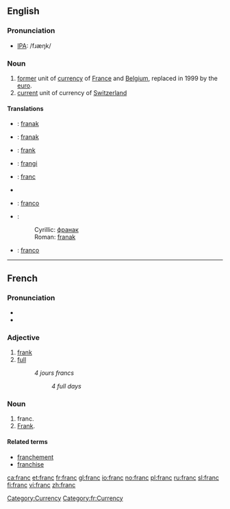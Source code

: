 ==English==

===Pronunciation===
*[[IPA]]: /fɹæŋk/

===Noun===
{{wikipedia}}
{{en-noun}}

# [[former]] unit of [[currency]] of [[France]] and [[Belgium]], replaced in 1999 by the [[euro]].
# [[current]] unit of currency of [[Switzerland]]

====Translations====
{{trans-top|former currency of France and Belgium}}
{{trans-mid}}
{{trans-bottom}}

{{trans-top|current currency of Switzerland}}
{{trans-mid}}
{{trans-bottom}}
{{checktrans-top}}
* {{ttbc|Bosnian}}: [[franak#Bosnian|franak]] {{m}}
* {{ttbc|Croatian}}: [[franak#Croatian|franak]] {{m}}
* {{ttbc|Estonian}}: [[frank]]
* {{ttbc|Finnish}}: [[frangi]]
* {{ttbc|French}}: [[franc#French|franc]] {{m}}
* {{trreq|German}}
{{trans-mid}}
* {{ttbc|Italian}}: [[franco]] {{m}}
* {{ttbc|Serbian}}:
*:Cyrillic: [[франак#Serbian|франак]] {{m}}
*:Roman: [[franak#Serbian|franak]] {{m}}
* {{ttbc|Spanish}}: [[franco]] {{m}}
{{trans-bottom}}

[[Category:Currency]]
----

==French==
===Pronunciation===
*{{audio|Fr-franc.ogg|audio}}
*{{IPA|/fʀɑ̃/}}

===Adjective===
{{fr-adj|feminine=franche}}

# [[frank]]
# [[full]]
#:''4 jours francs''
#::''4 full days''
===Noun===
{{fr-noun|m}}

# franc.
# [[Frank]].

[[Category:fr:Currency]]
====Related terms====
*[[franchement]]
*[[franchise]]

[[ca:franc]]
[[et:franc]]
[[fr:franc]]
[[gl:franc]]
[[io:franc]]
[[no:franc]]
[[pl:franc]]
[[ru:franc]]
[[sl:franc]]
[[fi:franc]]
[[vi:franc]]
[[zh:franc]]